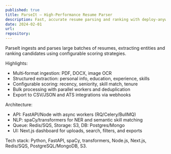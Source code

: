 ```yaml
---
published: true
title: ParseIt — High‑Performance Resume Parser
description: Fast, accurate resume parsing and ranking with deploy‑anywhere architecture.
date: 2024-02-01
url: 
repository: 
---
```


ParseIt ingests and parses large batches of resumes, extracting entities and ranking candidates using configurable scoring strategies.

Highlights:

- Multi‑format ingestion: PDF, DOCX, image OCR
- Structured extraction: personal info, education, experience, skills
- Configurable scoring: recency, seniority, skill match, tenure
- Bulk processing with parallel workers and deduplication
- Export to CSV/JSON and ATS integrations via webhooks

Architecture:

- API: FastAPI/Node with async workers (RQ/Celery/BullMQ)
- NLP: spaCy/transformers for NER and semantic skill matching
- Queue: Redis/SQS, Storage: S3, DB: Postgres/Mongo
- UI: Next.js dashboard for uploads, search, filters, and exports

Tech stack: Python, FastAPI, spaCy, transformers, Node.js, Next.js, Redis/SQS, PostgreSQL/MongoDB, S3.


